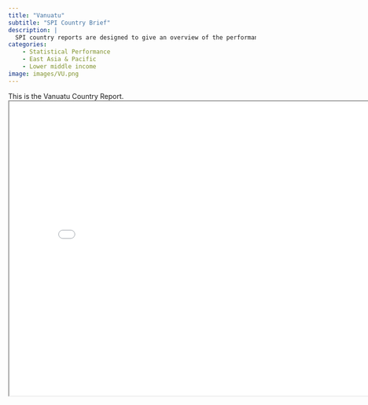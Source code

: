 ```yaml
---
title: "Vanuatu"
subtitle: "SPI Country Brief"
description: |
  SPI country reports are designed to give an overview of the performance of Vanuatu.
categories:
    - Statistical Performance
    - East Asia & Pacific
    - Lower middle income
image: images/VU.png
---
```


This is the Vanuatu Country Report.
<iframe src="charts/Vanuatu_chart.html" width="800" height="600"></iframe>

